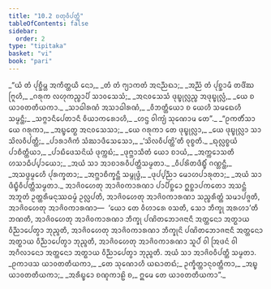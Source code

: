 ```yaml
---
title: "10.2 ᨧᨲᩩᩅᩥᨸᨲ᩠ᨲᩥ"
tableOfContents: false
sidebar:
  order: 2
type: "tipitaka"
basket: "vi"
book: "pari"
---
```



<DynamicBreadcrumb />

<Division number="336" book="pari">

<Paragraph number="1641" type="verses" book="pari">
_“ᨿᩴ ᨲᩴ ᨸᩩᨧ᩠ᨨᩥᨾ᩠ᩉ ᩋᨠᩥᨲ᩠ᨲᨿᩥ ᨶᩮᩣ,_  
_ᨲᩴ ᨲᩴ ᨻ᩠ᨿᩣᨠᨲᩴ ᩋᨶᨬ᩠ᨬᨳᩣ;_  
_ᩋᨬ᩠ᨬᩴ ᨲᩴ ᨸᩩᨧ᩠ᨨᩣᨾᩥ ᨲᨴᩥᩘᨥ ᨻᩕᩪᩉᩥ,_  
_ᨣᩁᩩᨠ ᩃᩉᩩᨠᨬ᩠ᨧᩣᨸᩥ ᩈᩣᩅᩈᩮᩈᩴ;_  
_ᩋᨶᩅᩈᩮᩈᩴ ᨴᩩᨭ᩠ᨮᩩᩃᩖᨬ᩠ᨧ ᩋᨴᩩᨭ᩠ᨮᩩᩃᩖᩴ,_  
_ᨿᩮ ᨧ ᨿᩣᩅᨲᨲᩥᨿᨠᩣ._  

</Paragraph>

<Paragraph number="1642" type="verses" book="pari">
_ᩈᩣᨵᩤᩁᨱᩴ ᩋᩈᩣᨵᩤᩁᨱᩴ,_  
_ᩅᩥᨽᨲ᩠ᨲᩥᨿᩮᩣ ᨧ ᨿᩮᩉᩥ ᩈᨾᨳᩮᩉᩥ ᩈᨾ᩠ᨾᨶ᩠ᨲᩥ;_  
_ᩈᨻ᩠ᨻᩣᨶᩥᨸᩮᨲᩣᨶᩥ ᩅᩥᨿᩣᨠᩁᩮᩣᩉᩥ,_  
_ᩉᨶ᩠ᨴ ᩅᩤᨠ᩠ᨿᩴ ᩈᩩᨱᩮᩣᨾ ᨲᩮ”._  

</Paragraph>

<Paragraph number="1643" type="verses" book="pari">
_“ᩑᨠᨲᩥᩴᩈᩣ ᨿᩮ ᨣᩁᩩᨠᩣ,_  
_ᩋᨭ᩠ᨮᩮᨲ᩠ᨳ ᩋᨶᩅᩈᩮᩈᩣ;_  
_ᨿᩮ ᨣᩁᩩᨠᩣ ᨲᩮ ᨴᩩᨭ᩠ᨮᩩᩃᩖᩣ,_  
_ᨿᩮ ᨴᩩᨭ᩠ᨮᩩᩃᩖᩣ ᩈᩣ ᩈᩦᩃᩅᩥᨸᨲ᩠ᨲᩥ;_  
_ᨸᩣᩁᩣᨩᩥᨠᩴ ᩈᩴᨥᩣᨴᩥᩈᩮᩈᩮᩣ,_  
_‘ᩈᩦᩃᩅᩥᨸᨲ᩠ᨲᩦ’ᨲᩥ ᩅᩩᨧ᩠ᨧᨲᩥ._  

</Paragraph>

<Paragraph number="1644" type="verses" book="pari">
_ᨳᩩᩃᩖᨧ᩠ᨧᨿᩴ ᨸᩣᨧᩥᨲ᩠ᨲᩥᨿᩣ,_  
_ᨸᩣᨭᩥᨴᩮᩈᨶᩦᨿᩴ ᨴᩩᨠ᩠ᨠᨭᩴ;_  
_ᨴᩩᨻ᩠ᨽᩣᩈᩥᨲᩴ ᨿᩮᩣ ᨧᩣᨿᩴ,_  
_ᩋᨠ᩠ᨠᩮᩣᩈᨲᩥ ᩉᩈᩣᨵᩥᨸ᩠ᨸᩣᨿᩮᩣ;_  
_ᩋᨿᩴ ᩈᩣ ᩋᩣᨧᩣᩁᩅᩥᨸᨲ᩠ᨲᩥᩈᨾ᩠ᨾᨲᩣ._  

</Paragraph>

<Paragraph number="1645" type="verses" book="pari">
_ᩅᩥᨸᩁᩦᨲᨴᩥᨭ᩠ᨮᩥᩴ ᨣᨱ᩠ᩉᨶ᩠ᨲᩥ,_  
_ᩋᩈᨴ᩠ᨵᨾ᩠ᨾᩮᩉᩥ ᨸᩩᩁᨠ᩠ᨡᨲᩣ;_  
_ᩋᨻ᩠ᨽᩣᨧᩥᨠ᩠ᨡᨶ᩠ᨲᩥ ᩈᨾ᩠ᨻᩩᨴ᩠ᨵᩴ,_  
_ᨴᩩᨸ᩠ᨸᨬ᩠ᨬᩣ ᨾᩮᩣᩉᨸᩣᩁᩩᨲᩣ;_  
_ᩋᨿᩴ ᩈᩣ ᨴᩥᨭ᩠ᨮᩥᩅᩥᨸᨲ᩠ᨲᩥᩈᨾ᩠ᨾᨲᩣ._  

</Paragraph>

<Paragraph number="1646" book="pari">
ᩋᩣᨩᩦᩅᩉᩮᨲᩩ ᩋᩣᨩᩦᩅᨠᩣᩁᨱᩣ ᨸᩣᨸᩥᨧ᩠ᨨᩮᩣ ᩍᨧ᩠ᨨᩣᨸᨠᨲᩮᩣ ᩋᩈᨶ᩠ᨲᩴ ᩋᨽᩪᨲᩴ ᩏᨲ᩠ᨲᩁᩥᨾᨶᩩᩔᨵᨾ᩠ᨾᩴ ᩏᩃᩖᨸᨲᩥ, ᩋᩣᨩᩦᩅᩉᩮᨲᩩ ᩋᩣᨩᩦᩅᨠᩣᩁᨱᩣ ᩈᨬ᩠ᨧᩁᩥᨲ᩠ᨲᩴ ᩈᨾᩣᨸᨩ᩠ᨩᨲᩥ, ᩋᩣᨩᩦᩅᩉᩮᨲᩩ ᩋᩣᨩᩦᩅᨠᩣᩁᨱᩣ—  ‘ᨿᩮᩣ ᨲᩮ ᩅᩥᩉᩣᩁᩮ ᩅᩈᨲᩥ, ᩈᩮᩣ ᨽᩥᨠ᩠ᨡᩩ ᩋᩁᩉᩣ’ᨲᩥ ᨽᨱᨲᩥ, ᩋᩣᨩᩦᩅᩉᩮᨲᩩ ᩋᩣᨩᩦᩅᨠᩣᩁᨱᩣ ᨽᩥᨠ᩠ᨡᩩ ᨸᨱᩦᨲᨽᩮᩣᨩᨶᩣᨶᩥ ᩋᨲ᩠ᨲᨶᩮᩣ ᩋᨲ᩠ᨳᩣᨿ ᩅᩥᨬ᩠ᨬᩣᨸᩮᨲ᩠ᩅᩣ ᨽᩩᨬ᩠ᨩᨲᩥ, ᩋᩣᨩᩦᩅᩉᩮᨲᩩ ᩋᩣᨩᩦᩅᨠᩣᩁᨱᩣ ᨽᩥᨠ᩠ᨡᩩᨶᩦ ᨸᨱᩦᨲᨽᩮᩣᨩᨶᩣᨶᩥ ᩋᨲ᩠ᨲᨶᩮᩣ ᩋᨲ᩠ᨳᩣᨿ ᩅᩥᨬ᩠ᨬᩣᨸᩮᨲ᩠ᩅᩣ ᨽᩩᨬ᩠ᨩᨲᩥ, ᩋᩣᨩᩦᩅᩉᩮᨲᩩ ᩋᩣᨩᩦᩅᨠᩣᩁᨱᩣ ᩈᩪᨸᩴ ᩅᩤ ᩒᨴᨶᩴ ᩅᩤ ᩋᨣᩥᩃᩣᨶᩮᩣ ᩋᨲ᩠ᨲᨶᩮᩣ ᩋᨲ᩠ᨳᩣᨿ ᩅᩥᨬ᩠ᨬᩣᨸᩮᨲ᩠ᩅᩣ ᨽᩩᨬ᩠ᨩᨲᩥ. ᩋᨿᩴ ᩈᩣ ᩋᩣᨩᩦᩅᩅᩥᨸᨲ᩠ᨲᩥ ᩈᨾ᩠ᨾᨲᩣ.
</Paragraph>

<Paragraph number="1647" book="pari">
_ᩑᨠᩣᨴᩈ ᨿᩣᩅᨲᨲᩥᨿᨠᩣ,_  
_ᨲᩮ ᩈᩩᨱᩮᩣᩉᩥ ᨿᨳᩣᨲᨳᩴ;_  
ᩏᨠ᩠ᨡᩥᨲ᩠ᨲᩣᨶᩩᩅᨲ᩠ᨲᩥᨠᩣ,_  
_ᩋᨭ᩠ᨮ ᨿᩣᩅᨲᨲᩥᨿᨠᩣ;_  
_ᩋᩁᩥᨭ᩠ᨮᩮᩣ ᨧᨱ᩠ᨯᨠᩣᩊᩦ ᨧ,_  
ᩍᨾᩮ ᨲᩮ ᨿᩣᩅᨲᨲᩥᨿᨠᩣ”._
</Paragraph>
</Division>